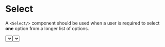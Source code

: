 
<Meta name='Select' component={Select}/>

# Select

A `<Select/>` component should be used when a user is required to select 
<strong>one</strong> option from a longer list of options.

<Canvas>
  <Story name='Default'>
    <Select
      id='select'
      fieldId='select'
      options={[
        { value: '1', label: 'January' },
        { value: '2', label: 'February' },
        { value: '3', label: 'March' },
        { value: '4', label: 'April' },
        { value: '5', label: 'May' },
        { value: '6', label: 'June' },
        { value: '7', label: 'July' },
        { value: '8', label: 'August' },
        { value: '9', label: 'September' },
        { value: '10', label: 'October' },
        { value: '11', label: 'November' },
        { value: '12', label: 'December' },
      ]}
    />
  </Story>
</Canvas>

## In a Group

Combining a Select component with a `<Group>` enables a `<Label>`, `<Hint>` and 
`error` message to be added.

<Canvas>
  <Story name='In a  Group'>
    <Group 
      id='select-group'
      label='Please select your Birth Month'
      hint='Your selection may be changed at any time.'
      error='Please select a month'
    >
      <Select 
        id='select'
        fieldId='select'
        options={[
          { value: '1', label: 'January' },
          { value: '2', label: 'February' },
          { value: '3', label: 'March' },
          { value: '4', label: 'April' },
          { value: '5', label: 'May' },
          { value: '6', label: 'June' },
          { value: '7', label: 'July' },
          { value: '8', label: 'August' },
          { value: '9', label: 'September' },
          { value: '10', label: 'October' },
          { value: '11', label: 'November' },
          { value: '12', label: 'December' },
        ]}
        error
      />
    </Group>
  </Story>
</Canvas>

### Props
<ArgsTable of={Select}/>
